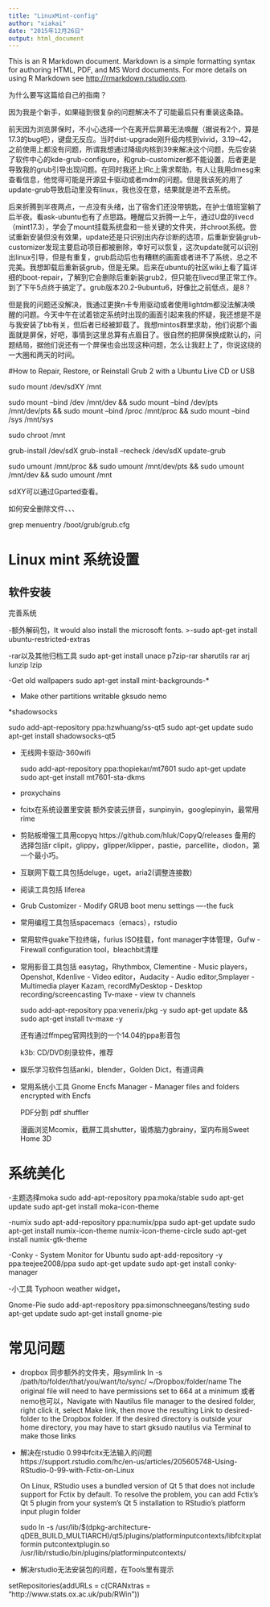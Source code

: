 ```yaml
---
title: "LinuxMint-config"
author: "xiakai"
date: "2015年12月26日"
output: html_document
---
```


This is an R Markdown document. Markdown is a simple formatting syntax for authoring HTML, PDF, and MS Word documents. For more details on using R Markdown see <http://rmarkdown.rstudio.com>.

为什么要写这篇给自己的指南？

因为我是个新手，如果碰到很复杂的问题解决不了可能最后只有重装这条路。

前天因为浏览屏保时，不小心选择一个在离开后屏幕无法唤醒（据说有2个，算是17.3的bug吧），键盘无反应。当时dist-upgrade刚升级内核到vivid，3.19~42，之前使用上都没有问题，所谓我想通过降级内核到39来解决这个问题，先后安装了软件中心的kde-grub-configure，和grub-customizer都不能设置，后者更是导致我的grub引导出现问题。在同时我还上IRc上需求帮助，有人让我用dmesg来查看信息，他觉得可能是开源显卡驱动或者mdm的问题。但是我该死的用了update-grub导致启动里没有linux，我也没在意，结果就是进不去系统。

后来折腾到半夜两点，一点没有头绪，出了宿舍们还没带钥匙，在护士值班室躺了后半夜。看ask-ubuntu也有了点思路。睡醒后又折腾一上午，通过U盘的livecd（mint17.3），学会了mount挂载系统盘和一些关键的文件夹，并chroot系统。尝试重新安装但没有效果，update还是只识别出内存诊断的选项，后重新安装grub-customizer发现主要启动项目都被删除，幸好可以恢复，这次update就可以识别出linux引导，但是有重复，grub启动后也有糟糕的画面或者进不了系统，总之不完美。我想卸载后重新装grub，但是无果。后来在ubuntu的社区wiki上看了篇详细的boot-repair，了解到它会删除后重新装grub2，但只能在livecd里正常工作。到了下午5点终于搞定了。grub版本20.2-9ubuntu6，好像比之前低点，是8？

但是我的问题还没解决，我通过更换n卡专用驱动或者使用lightdm都没法解决唤醒的问题。今天中午在试着锁定系统时出现的画面引起来我的怀疑，我还想是不是与我安装了bb有关，但后者已经被卸载了。我想mintos群里求助，他们说那个画面就是屏保，好吧，事情到这里总算有点眉目了。很自然的把屏保换成默认的，问题结局，据他们说还有一个屏保也会出现这种问题，怎么让我赶上了，你说这绕的一大圈和两天的时间。


#How to Repair, Restore, or Reinstall Grub 2 with a Ubuntu Live CD or USB


sudo mount /dev/sdXY /mnt

sudo mount --bind /dev /mnt/dev &&
sudo mount --bind /dev/pts /mnt/dev/pts &&
sudo mount --bind /proc /mnt/proc &&
sudo mount --bind /sys /mnt/sys

sudo chroot /mnt


grub-install /dev/sdX
grub-install --recheck /dev/sdX
update-grub

sudo umount /mnt/proc &&
sudo umount /mnt/dev/pts &&
sudo umount /mnt/dev &&
sudo umount /mnt

sdXY可以通过Gparted查看。

如何安全删除文件、、、


grep menuentry /boot/grub/grub.cfg

# Linux mint 系统设置

## 软件安装

完善系统

-额外解码包，It would also install the microsoft fonts.
  >-sudo apt-get install ubuntu-restricted-extras

-rar以及其他归档工具
  sudo apt-get install unace p7zip-rar sharutils rar arj lunzip lzip

-Get old wallpapers
  sudo apt-get install mint-backgrounds-*

- Make other partitions writable
  gksudo nemo
  

*shadowsocks

 sudo add-apt-repository ppa:hzwhuang/ss-qt5
 sudo apt-get update
 sudo apt-get install shadowsocks-qt5

* 无线网卡驱动-360wifi  

  sudo add-apt-repository ppa:thopiekar/mt7601
  sudo apt-get update
  sudo apt-get install mt7601-sta-dkms
  
  
* proxychains
  

* fcitx在系统设置里安装
  额外安装云拼音，sunpinyin，googlepinyin，最常用rime

* 剪贴板增强工具用copyq
  https://github.com/hluk/CopyQ/releases
  备用的选择包括r
  clipit，glippy，glipper/klipper，pastie，parcellite，diodon，第一个最小巧。

* 互联网下载工具包括deluge，uget，aria2(调整连接数)

* 阅读工具包括 liferea

* Grub Customizer - Modify GRUB boot menu settings   ----the fuck

* 常用编程工具包括spacemacs（emacs），rstudio

* 常用软件guake下拉终端，furius ISO挂载，font manager字体管理，Gufw - Firewall configuration tool，bleachbit清理

* 常用影音工具包括 easytag，Rhythmbox, Clementine - Music players，
  Openshot, Kdenlive - Video editor，Audacity - Audio editor,Smplayer - Multimedia player
  Kazam, recordMyDesktop - Desktop recording/screencasting
  Tv-maxe - view tv channels
  
  sudo add-apt-repository ppa:venerix/pkg -y
  sudo apt-get update && sudo apt-get install tv-maxe -y
  
  还有通过ffmpeg官网找到的一个14.04的ppa影音包
  
  k3b: CD/DVD刻录软件，推荐
  
* 娱乐学习软件包括anki，blender，Golden Dict，有道词典

* 常用系统小工具 
  Gnome Encfs Manager - Manager files and folders encrypted with Encfs
  
  PDF分割 pdf shuffler
  
  漫画浏览Mcomix，截屏工具shutter，锻炼脑力gbrainy，室内布局Sweet Home 3D







# 系统美化
  -主题选择moka
sudo add-apt-repository ppa:moka/stable
sudo apt-get update
sudo apt-get install moka-icon-theme

  -numix
sudo apt-add-repository ppa:numix/ppa
sudo apt-get update
sudo apt-get install numix-icon-theme numix-icon-theme-circle
sudo apt-get install numix-gtk-theme

  -Conky - System Monitor for Ubuntu
sudo apt-add-repository -y ppa:teejee2008/ppa
sudo apt-get update
sudo apt-get install conky-manager

  -小工具 
  Typhoon weather widget，
  
  Gnome-Pie
  sudo add-apt-repository ppa:simonschneegans/testing
  sudo apt-get update
  sudo apt-get install gnome-pie
  
  
  
  
  
    





# 常见问题

+ dropbox 同步额外的文件夹，用symlink
ln -s /path/to/folder/that/you/want/to/sync/ ~/Dropbox/folder/name
The original file will need to have permissions set to 664 at a minimum
或者nemo也可以，Navigate with Nautilus file manager to the desired folder, right click it, select Make link, then move the resulting Link to desired-folder to the Dropbox folder. If the desired directory is outside your home directory, you may have to start gksudo nautilus via Terminal to make those links


+ 解决在rstudio 0.99中fcitx无法输入的问题
  https://support.rstudio.com/hc/en-us/articles/205605748-Using-RStudio-0-99-with-Fctix-on-Linux
  
  On Linux, RStudio uses a bundled version of Qt 5 that does not include support for Fctix by default. To resolve the   problem, you can add Fctix's Qt 5 plugin from your system's Qt 5 installation to RStudio's platform input plugin      folder
  
    sudo ln -s /usr/lib/$(dpkg-architecture-qDEB_BUILD_MULTIARCH)/qt5/plugins/platforminputcontexts/libfcitxplatformin       putcontextplugin.so   /usr/lib/rstudio/bin/plugins/platforminputcontexts/


+ 解决rstudio无法安装包的问题，在Tools里有提示

setRepositories(addURLs =
                c(CRANxtras = "http://www.stats.ox.ac.uk/pub/RWin"))
                
                
                
                
                
                
                